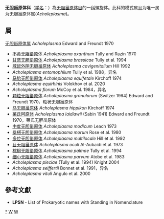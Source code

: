 {{Automatic taxobox
| taxon = Acholeplasmataceae
| authority = Edward and Freundt, 1970
| type genus = 无胆甾原体属<br>''Acholeplasma''
| type genus authority = Edward and Freundt, 1970
}}
''' 无胆甾原体科'''（[[学名|学名]]：{{lang|la|''Acholeplasmataceae''}}）為[[无胆甾原体目|无胆甾原体目]]的一[[科|科]]螺旋体。此科的模式属且为唯一属为无胆甾原体属(''Acholeplasma'')。

==属==
[[无胆甾原体属|无胆甾原体属]] ''Acholeplasma'' Edward and Freundt 1970
* [[不黄无胆甾原体|不黄无胆甾原体]] ''Acholeplasma axanthum'' Tully and Razin 1970
* [[甘蓝无胆甾原体|甘蓝无胆甾原体]] ''Acholeplasma brassicae'' Tully et al. 1994
* [[豚鼠外阴无胆甾原体|豚鼠外阴无胆甾原体]] ''Acholeplasma cavigenitalium'' Hill 1992
* ''Acholeplasma entomophilum'' Tully et al. 1988，异名
* [[马胎无胆甾原体|马胎无胆甾原体]] ''Acholeplasma equifetale'' Kirchoff 1974
* ''Acholeplasma equirhinis'' Volokhov et al. 2020
* ''Acholeplasma florum'' McCoy et al. 1984，异名
* [[颗粒无胆甾原体|颗粒无胆甾原体]] ''Acholeplasma granularum'' (Switzer 1964) Edward and Freundt 1970，粒状无胆甾原体
* [[马无胆甾原体|马无胆甾原体]] ''Acholeplasma hippikon'' Kirchoff 1974
* [[莱氏阿原体|莱氏阿原体]] ''Acholeplasma laidlawii'' (Sabin 1941) Edward and Freundt 1970，莱氏无胆甾原体
* [[中度无胆甾原体|中度无胆甾原体]] ''Acholeplasma modicum'' Leach 1973
* [[桑椹无胆甾原体|桑椹无胆甾原体]] ''Acholeplasma morum'' Rose et al. 1980
* [[多位无胆甾原体|多位无胆甾原体]] ''Acholeplasma multilocale'' Hill et al. 1992
* [[目无胆甾原体|目无胆甾原体]] ''Acholeplasma oculi'' Al-Aubaidi et al. 1973
* [[棕榈无胆甾原体|棕榈无胆甾原体]] ''Acholeplasma palmae'' Tully et al. 1994
* [[细小无胆甾原体|细小无胆甾原体]] ''Acholeplasma parvum'' Atobe et al. 1983
* ''Acholeplasma pleciae'' (Tully et al. 1994) Knight 2004
* ''Acholeplasma seiffertii'' Bonnet et al. 1991，异名
* ''Acholeplasma vituli'' Angulo et al. 2000

==參考文獻==
{{reflist}}
* '''LPSN''' - List of Prokaryotic names with Standing in Nomenclature

{{taxonbar}}

[[Category:_无胆甾原体科|*]]
[[Category:_无胆甾原体目|W]]
[[Category:1970年描述的分类群|W]]
